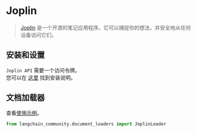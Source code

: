 # Joplin

>[Joplin](https://joplinapp.org/) 是一个开源的笔记应用程序。它可以捕捉你的想法，并安全地从任何设备访问它们。

## 安装和设置

`Joplin API` 需要一个访问令牌。  
您可以在 [这里](https://joplinapp.org/api/references/rest_api/) 找到安装说明。

## 文档加载器

查看[使用示例](/docs/integrations/document_loaders/joplin)。

```python
from langchain_community.document_loaders import JoplinLoader
```